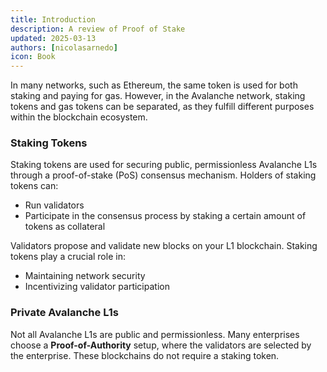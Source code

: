 ```yaml
---
title: Introduction
description: A review of Proof of Stake
updated: 2025-03-13
authors: [nicolasarnedo]
icon: Book
---
```


In many networks, such as Ethereum, the same token is used for both staking and paying for gas. However, in the Avalanche network, staking tokens and gas tokens can be separated, as they fulfill different purposes within the blockchain ecosystem.

### Staking Tokens

Staking tokens are used for securing public, permissionless Avalanche L1s through a proof-of-stake (PoS) consensus mechanism. Holders of staking tokens can:

- Run validators
- Participate in the consensus process by staking a certain amount of tokens as collateral

Validators propose and validate new blocks on your L1 blockchain. Staking tokens play a crucial role in:

- Maintaining network security
- Incentivizing validator participation

### Private Avalanche L1s

Not all Avalanche L1s are public and permissionless. Many enterprises choose a **Proof-of-Authority** setup, where the validators are selected by the enterprise. These blockchains do not require a staking token.
